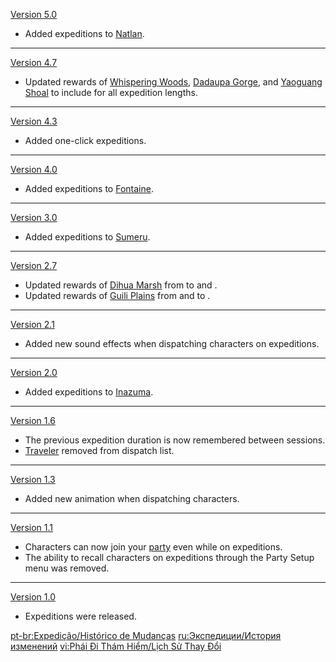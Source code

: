 {{Change History/Header}}
[[Version 5.0]]
* Added expeditions to [[Natlan]].
----
[[Version 4.7]]
* Updated rewards of [[Whispering Woods]], [[Dadaupa Gorge]], and [[Yaoguang Shoal]] to include {{Item|Iron Chunk|20}} for all expedition lengths.
----
[[Version 4.3]]
* Added one-click expeditions.
----
[[Version 4.0]]
* Added expeditions to [[Fontaine]].
----
[[Version 3.0]]
* Added expeditions to [[Sumeru]].
----
[[Version 2.7]]
* Updated rewards of [[Dihua Marsh]] from {{Item|Mora|20}} to {{Item|Horsetail|20}} and {{Item|Snapdragon|20}}.
* Updated rewards of [[Guili Plains]] from {{Item|Lotus Head|20}} and {{Item|Matsutake|20}} to {{Item|Mora|20}}.
----
[[Version 2.1]]
* Added new sound effects when dispatching characters on expeditions.
----
[[Version 2.0]]
* Added expeditions to [[Inazuma]].
----
[[Version 1.6]]
* The previous expedition duration is now remembered between sessions.
* [[Traveler]] removed from dispatch list.
----
[[Version 1.3]]
* Added new animation when dispatching characters.
----
[[Version 1.1]]
* Characters can now join your [[party]] even while on expeditions.
* The ability to recall characters on expeditions through the Party Setup menu was removed.
----
[[Version 1.0]]
* Expeditions were released.
<noinclude>


[[pt-br:Expedição/Histórico de Mudanças]]
[[ru:Экспедиции/История изменений]]
[[vi:Phái Đi Thám Hiểm/Lịch Sử Thay Đổi]]
</noinclude>